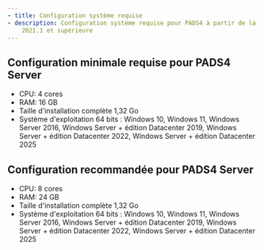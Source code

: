 ```yaml
---
- title: Configuration système requise
- description: Configuration système requise pour PADS4 à partir de la version
    2021.1 et supérieure
---
```


## Configuration minimale requise pour PADS4 Server

* CPU: 4 cores
* RAM: 16 GB
* Taille d'installation complète 1,32 Go
* Système d'exploitation 64 bits : Windows 10, Windows 11, Windows Server 2016, Windows Server + édition Datacenter 2019, Windows Server + édition Datacenter 2022, Windows Server + édition Datacenter 2025

## Configuration recommandée pour PADS4 Server

* CPU: 8 cores
* RAM: 24 GB
* Taille d'installation complète 1,32 Go
* Système d'exploitation 64 bits : Windows 10, Windows 11, Windows Server 2016, Windows Server + édition Datacenter 2019, Windows Server + édition Datacenter 2022, Windows Server + édition Datacenter 2025
